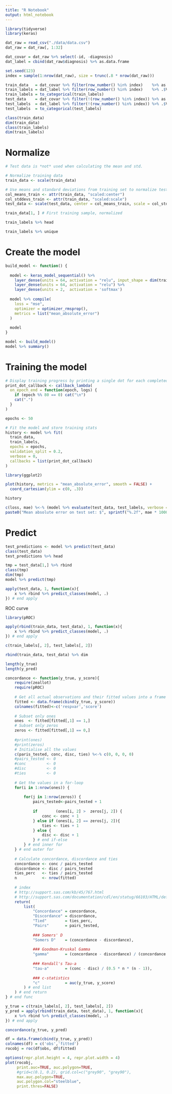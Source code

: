 ```yaml
---
title: "R Notebook"
output: html_notebook
---
```



```r
library(tidyverse)
library(keras)
```

```r
dat_raw = read_csv("./data/data.csv")
dat_raw = dat_raw[, 1:32]
```

```r
dat_covar = dat_raw %>% select(-id, -diagnosis)
dat_label = cbind(dat_raw$diagnosis) %>% as.data.frame
```



```r
set.seed(123)
index = sample(1:nrow(dat_raw), size = trunc(.8 * nrow(dat_raw)))

train_data   = dat_covar %>% filter(row_number() %in% index)    %>% as.matrix
train_labels = dat_label %>% filter(row_number() %in% index)    %>% .$V1 %>% as.numeric %>% as.array %>% `-`(., 1)
train_labels = to_categorical(train_labels)
test_data    = dat_covar %>% filter(!(row_number() %in% index)) %>% as.matrix
test_labels  = dat_label %>% filter(!(row_number() %in% index)) %>% .$V1 %>% as.numeric %>% as.array %>% `-`(., 1)
test_labels  = to_categorical(test_labels)
```

```r
class(train_data)
dim(train_data)
class(train_labels)
dim(train_labels)
```

# Normalize
```r
# Test data is *not* used when calculating the mean and std.

# Normalize training data
train_data <- scale(train_data) 

# Use means and standard deviations from training set to normalize test set
col_means_train <- attr(train_data, "scaled:center") 
col_stddevs_train <- attr(train_data, "scaled:scale")
test_data <- scale(test_data, center = col_means_train, scale = col_stddevs_train)

train_data[1, ] # First training sample, normalized
```

```r
train_labels %>% head
```

```r
train_labels %>% unique
```


# Create the model
```r
build_model <- function() {
  
  model <- keras_model_sequential() %>%
    layer_dense(units = 64, activation = "relu", input_shape = dim(train_data)[2]) %>%
    layer_dense(units = 64, activation = "relu") %>%
    layer_dense(units = 2,  activation = 'softmax')
  
  model %>% compile(
    loss = "mse",
    optimizer = optimizer_rmsprop(),
    metrics = list("mean_absolute_error")
  )
  
  model
}

model <- build_model()
model %>% summary()
```

# Training the model

```r
# Display training progress by printing a single dot for each completed epoch.
print_dot_callback <- callback_lambda(
  on_epoch_end = function(epoch, logs) {
    if (epoch %% 80 == 0) cat("\n")
    cat(".")
  }
)    

epochs <- 50

# Fit the model and store training stats
history <- model %>% fit(
  train_data,
  train_labels,
  epochs = epochs,
  validation_split = 0.2,
  verbose = 0,
  callbacks = list(print_dot_callback)
)
```

```r
library(ggplot2)

plot(history, metrics = "mean_absolute_error", smooth = FALSE) +
  coord_cartesian(ylim = c(0, .3))
```

```r
history
```

```r
c(loss, mae) %<-% (model %>% evaluate(test_data, test_labels, verbose = 0))
paste0("Mean absolute error on test set: $", sprintf("%.2f", mae * 1000))
```

# Predict
```r
test_predictions <- model %>% predict(test_data)
class(test_data)
test_predictions %>% head
```

```r
tmp = test_data[1,] %>% rbind
class(tmp)
dim(tmp)
model %>% predict(tmp)
```


```r
apply(test_data, 1, function(x){
    x %>% rbind %>% predict_classes(model, .)
}) # end apply
```

ROC curve
```r
library(pROC)
```

```r
apply(rbind(train_data, test_data), 1, function(x){
    x %>% rbind %>% predict_classes(model, .)
}) # end apply
```

```r
c(train_labels[, 2], test_labels[, 2])
```

```r
rbind(train_data, test_data) %>% dim
```

```r
length(y_true)
length(y_pred)
```

```r
concordance <- function(y_true, y_score){
    require(zeallot)
    require(pROC)
    
    # Get all actual observations and their fitted values into a frame
    fitted <- data.frame(cbind(y_true, y_score))
    colnames(fitted)<-c('respvar','score')
    
    # Subset only ones
    ones  <- fitted[fitted[,1] == 1,]
    # Subset only zeros
    zeros <- fitted[fitted[,1] == 0,]
    
    #print(ones)
    #print(zeros)
    # Initialise all the values
    c(paris_tested, conc, disc, ties) %<-% c(0, 0, 0, 0)
    #pairs_tested <- 0
    #conc         <- 0
    #disc         <- 0
    #ties         <- 0
      
    # Get the values in a for-loop
    for(i in 1:nrow(ones)) {
          
        for(j in 1:nrow(zeros)) {
            pairs_tested<-pairs_tested + 1
            
            if        (ones[i, 2] >  zeros[j, 2]) { 
                conc <- conc + 1 
            } else if (ones[i, 2] == zeros[j, 2]){ 
                ties <- ties + 1 
            } else { 
                disc <- disc + 1 
            } # end if-else
        } # end inner for
    } # end outer for
    
    # Calculate concordance, discordance and ties
    concordance <- conc / pairs_tested
    discordance <- disc / pairs_tested
    ties_perc   <- ties / pairs_tested
    n           <- nrow(fitted)
    
    # index
    # http://support.sas.com/kb/45/767.html
    # http://support.sas.com/documentation/cdl/en/statug/66103/HTML/default/viewer.htm#statug_surveylogistic_details64.htm
    return(
        list(
            "Concordance" = concordance,
            "Discordance" = discordance,
            "Tied"        = ties_perc,
            "Pairs"       = pairs_tested,
            
            ### Somers' D
            "Somers D"    = (concordance - discordance),
            
            ### Goodman-Kruskal Gamma
            "gamma"       = (concordance - discordance) / (concordance + discordance),
            
            ### Kendall's Tau-a
            "tau-a"       = (conc - disc) / (0.5 * n * (n - 1)),
            
            ### c-statistics
            "c"           = auc(y_true, y_score)
        ) # end list
    ) # end return
} # end func
```


```r
y_true = c(train_labels[, 2], test_labels[, 2])
y_pred = apply(rbind(train_data, test_data), 1, function(x){
    x %>% rbind %>% predict_classes(model, .)
}) # end apply

concordance(y_true, y_pred)
```


```r
df = data.frame(cbind(y_true, y_pred))
colnames(df) = c('obs','fitted')
rocobj = roc(df$obs, df$fitted)

options(repr.plot.height = 4, repr.plot.width = 4)
plot(rocobj, 
     print.auc=TRUE, auc.polygon=TRUE, 
     #grid=c(0.1, 0.2), grid.col=c("grey90", "grey90"), 
     max.auc.polygon=TRUE,
     auc.polygon.col="steelblue",
     print.thres=FALSE)
```




